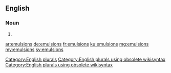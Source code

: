 ==English==

===Noun===
{{head|en}}

# {{plural of|emulsion}}

[[Category:English plurals]][[Category:English plurals using obsolete wikisyntax]][[Category:English plurals using obsolete wikisyntax]]

[[ar:emulsions]]
[[de:emulsions]]
[[fr:emulsions]]
[[ku:emulsions]]
[[mg:emulsions]]
[[my:emulsions]]
[[sv:emulsions]]